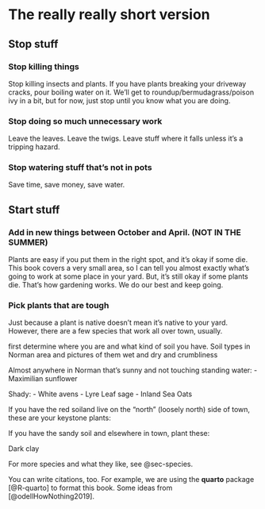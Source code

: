 # The really really short version {#sec-short}

## Stop stuff

### Stop killing things

Stop killing insects and plants. If you have plants breaking your driveway cracks, pour boiling water on it. We'll get to roundup/bermudagrass/poison ivy in a bit, but for now, just stop until you know what you are doing.

### Stop doing so much unnecessary work

Leave the leaves. Leave the twigs. Leave stuff where it falls unless it's a tripping hazard.

### Stop watering stuff that's not in pots

Save time, save money, save water.

## Start stuff

### Add in new things between October and April. (NOT IN THE SUMMER)

Plants are easy if you put them in the right spot, and it's okay if some die. This book covers a very small area, so I can tell you almost exactly what's going to work at some place in your yard. But, it's still okay if some plants die. That's how gardening works. We do our best and keep going.

### Pick plants that are tough

Just because a plant is native doesn't mean it's native to your yard. However, there are a few species that work all over town, usually.

first determine where you are and what kind of soil you have. Soil types in Norman area and pictures of them wet and dry and crumbliness

Almost anywhere in Norman that's sunny and not touching standing water: - Maximilian sunflower\index{sunflower!Maximilian}

Shady\index{shade}: - White avens - Lyre Leaf sage - Inland Sea Oats

If you have the red soil\index{soil!red clay}and live on the "north" (loosely north) side of town, these are your keystone plants:

If you have the sandy soil\index{soil!sandy} and elsewhere in town, plant these:

Dark clay\index{soil!black gumbo}

For more species and what they like, see @sec-species.

You can write citations, too. For example, we are using the **quarto** package [@R-quarto] to format this book.  Some ideas from [@odellHowNothing2019].
